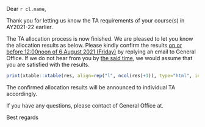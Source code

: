Dear `r cl.name`,
 
Thank you for letting us know the TA requirements of your course(s) in AY2021-22 earlier.  
 
The TA allocation process is now finished. We are pleased to let you know the allocation results as below. Please kindly confirm the results <u>on or before 12:00noon of 6 August 2021 (Friday)</u> by replying an email to General Office. If we do not hear from you by <u>the said time</u>, we would assume that you are satisfied with the results.  


```r
print(xtable::xtable(res, align=rep("l", ncol(res)+1)), type="html", include.rownames=F, html.table.attributes ="border=1")
```


The confirmed allocation results will be announced to individual TA accordingly.

If you have any questions, please contact of General Office at.  


Best regards  

